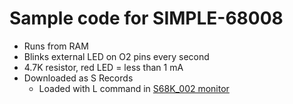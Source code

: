= Sample code for SIMPLE-68008 =

* Runs from RAM
* Blinks external LED on O2 pins every second
* 4.7K resistor, red LED = less than 1 mA
* Downloaded as S Records
** Loaded with L command in [https://github.com/douggilliland/Linux-68k/tree/S-Record-Load-working/S68K_002 S68K_002 monitor]
